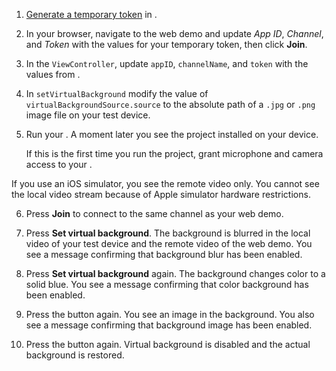 

1. [Generate a temporary token](../reference/manage-agora-account#generate-a-temporary-token) in <Vg k="CONSOLE" /> .

2. In your browser, navigate to the <Link target="_blank" to="{{Global.DEMO_BASIC_VIDEO_CALL_URL}}"><Vg k="COMPANY" /> web demo</Link> and update _App ID_, _Channel_, and _Token_ with the values for your temporary token, then click **Join**.

3. In the `ViewController`, update `appID`, `channelName`, and `token` with the values from <Vg k="CONSOLE" />.

4. In `setVirtualBackground` modify the value of `virtualBackgroundSource.source` to the absolute path of a `.jpg` or `.png` image file on your test device.

5. Run your <Vpl k="CLIENT" />. A moment later you see the project installed on your device.

    If this is the first time you run the project, grant microphone and camera access to your <Vpl k="CLIENT" />.
<PlatformWrapper platform="ios">
    If you use an iOS simulator, you see the remote video only. You cannot see the local video stream because of <Link target="_blank" to="https://help.apple.com/simulator/mac/current/#/devb0244142d">Apple simulator hardware restrictions</Link>.
</PlatformWrapper>

6. Press **Join** to connect to the same channel as your web demo.

7. Press **Set virtual background**. The background is blurred in the local video of your test device and the remote video of the web demo. You see a message confirming that background blur has been enabled.

8. Press **Set virtual background** again. The background changes color to a solid blue. You see a message confirming that color background has been enabled.

9. Press the button again. You see an image in the background. You also see a message confirming that background image has been enabled.

10. Press the button again. Virtual background is disabled and the actual background is restored.

